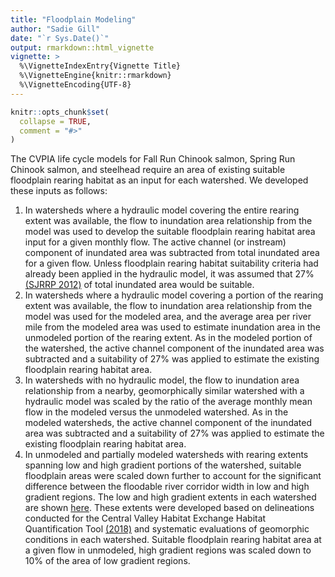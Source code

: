 ```yaml
---
title: "Floodplain Modeling"
author: "Sadie Gill"
date: "`r Sys.Date()`"
output: rmarkdown::html_vignette
vignette: >
  %\VignetteIndexEntry{Vignette Title}
  %\VignetteEngine{knitr::rmarkdown}
  %\VignetteEncoding{UTF-8}
---
```


```r
knitr::opts_chunk$set(
  collapse = TRUE,
  comment = "#>"
)
```

The CVPIA life cycle models for Fall Run Chinook salmon, Spring Run Chinook salmon, and steelhead require an area of existing suitable floodplain rearing habitat as an input for each watershed. We developed these inputs as follows:    
    
1. In watersheds where a hydraulic model covering the entire rearing extent was available, the flow to inundation area relationship from the model was used to develop the suitable floodplain rearing habitat area input for a given monthly flow. The active channel (or instream) component of inundated area was subtracted from total inundated area for a given flow. Unless floodplain rearing habitat suitability criteria had already been applied in the hydraulic model, it was assumed that 27% [(SJRRP 2012)](http://www.restoresjr.net/?wpfb_dl=408") of total inundated area would be suitable.    
2. In watersheds where a hydraulic model covering a portion of the rearing extent was available, the flow to inundation area relationship from the model was used for the modeled area, and the average area per river mile from the modeled area was used to estimate inundation area in the unmodeled portion of the rearing extent. As in the modeled portion of the watershed, the active channel component of the inundated area was subtracted and a suitability of 27% was applied to estimate the existing floodplain rearing habitat area.     
3. In watersheds with no hydraulic model, the flow to inundation area relationship from a nearby, geomorphically similar watershed with a hydraulic model was scaled by the ratio of the average monthly mean flow in the modeled versus the unmodeled watershed. As in the modeled watersheds, the active channel component of the inundated area was subtracted and a suitability of 27% was applied to estimate the existing floodplain rearing habitat area.    
4. In unmodeled and partially modeled watersheds with rearing extents spanning low and high gradient portions of the watershed, suitable floodplain areas were scaled down further to account for the significant difference between the floodable river corridor width in low and high gradient regions. The low and high gradient extents in each watershed are shown <a href="">here</a>. These extents were developed based on delineations conducted for the Central Valley Habitat Exchange Habitat Quantification Tool [(2018)](http://cvhe.org/tools) and systematic evaluations of geomorphic conditions in each watershed. Suitable floodplain rearing habitat area at a given flow in unmodeled, high gradient regions was scaled down to 10% of the area of low gradient regions.

